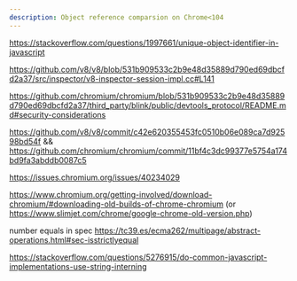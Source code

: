 ```yaml
---
description: Object reference comparsion on Chrome<104
---
```


https://stackoverflow.com/questions/1997661/unique-object-identifier-in-javascript

https://github.com/v8/v8/blob/531b909533c2b9e48d35889d790ed69dbcfd2a37/src/inspector/v8-inspector-session-impl.cc#L141

https://github.com/chromium/chromium/blob/531b909533c2b9e48d35889d790ed69dbcfd2a37/third_party/blink/public/devtools_protocol/README.md#security-considerations

https://github.com/v8/v8/commit/c42e620355453fc0510b06e089ca7d92598bd54f && https://github.com/chromium/chromium/commit/11bf4c3dc99377e5754a174bd9fa3abddb0087c5

https://issues.chromium.org/issues/40234029

https://www.chromium.org/getting-involved/download-chromium/#downloading-old-builds-of-chrome-chromium (or https://www.slimjet.com/chrome/google-chrome-old-version.php)

number equals in spec https://tc39.es/ecma262/multipage/abstract-operations.html#sec-isstrictlyequal

https://stackoverflow.com/questions/5276915/do-common-javascript-implementations-use-string-interning